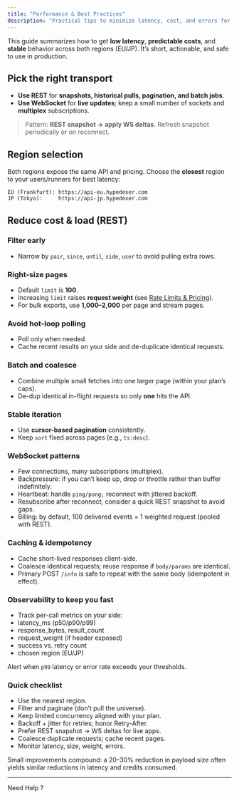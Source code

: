 ```yaml
---
title: "Performance & Best Practices"
description: "Practical tips to minimize latency, cost, and errors for REST and WebSocket usage."
---
```


This guide summarizes how to get **low latency**, **predictable costs**, and **stable** behavior across both regions (EU/JP). It’s short, actionable, and safe to use in production.

## Pick the right transport

- **Use REST** for **snapshots, historical pulls, pagination, and batch jobs**.
- **Use WebSocket** for **live updates**; keep a small number of sockets and **multiplex** subscriptions.

> Pattern: **REST snapshot → apply WS deltas**. Refresh snapshot periodically or on reconnect.

## Region selection

Both regions expose the same API and pricing. Choose the **closest** region to your users/runners for best latency:

```text
EU (Frankfurt): https://api-eu.hypedexer.com
JP (Tokyo):     https://api-jp.hypedexer.com
```

## Reduce cost & load (REST)

### Filter early

- Narrow by `pair`, `since`, `until`, `side`, `user` to avoid pulling extra rows.

### Right-size pages

- Default `limit` is **100**.
- Increasing `limit` raises **request weight** (see [Rate Limits & Pricing](/guides/rate-limits-and-pricing)).
- For bulk exports, use **1,000–2,000** per page and stream pages.

### Avoid hot-loop polling

- Poll only when needed.
- Cache recent results on your side and de-duplicate identical requests.

### Batch and coalesce

- Combine multiple small fetches into one larger page (within your plan’s caps).
- De-dup identical in-flight requests so only **one** hits the API.

### Stable iteration

- Use **cursor-based pagination** consistently.
- Keep `sort` fixed across pages (e.g., `ts:desc`).

### WebSocket patterns

- Few connections, many subscriptions (multiplex).
- Backpressure: if you can’t keep up, drop or throttle rather than buffer indefinitely.
- Heartbeat: handle `ping/pong;` reconnect with jittered backoff.
- Resubscribe after reconnect; consider a quick REST snapshot to avoid gaps.
- Billing: by default, 100 delivered events = 1 weighted request (pooled with REST).

### Caching & idempotency

- Cache short-lived responses client-side.
- Coalesce identical requests; reuse response if `body/params` are identical.
- Primary POST `/info` is safe to repeat with the same body (idempotent in effect).

### Observability to keep you fast

- Track per-call metrics on your side:
- latency_ms (p50/p90/p99)
- response_bytes, result_count
- request_weight (if header exposed)
- success vs. retry count
- chosen region (EU/JP)

Alert when `p99` latency or error rate exceeds your thresholds.

### Quick checklist

- Use the nearest region.
- Filter and paginate (don’t pull the universe).
- Keep limited concurrency aligned with your plan.
- Backoff + jitter for retries; honor Retry-After.
- Prefer REST snapshot → WS deltas for live apps.
- Coalesce duplicate requests; cache recent pages.
- Monitor latency, size, weight, errors.

Small improvements compound: a 20–30% reduction in payload size often yields similar reductions in latency and credits consumed.

---

Need Help ?

<Columns cols={2}>
  <Card title="Telegram" icon="telegram" href="https://t.me/hypedexer">
    
  </Card>
  <Card title="Discord" icon="discord" href="https://discord.com/invite/cbKncMeZ52">
    
  </Card>
  <Card title="Email" icon="envelope" href="mailto:contact@hypedexer.com">
    
  </Card>
  <Card title="Twitter" icon="twitter" href="https://x.com/hypedexer">
    
  </Card>
</Columns>